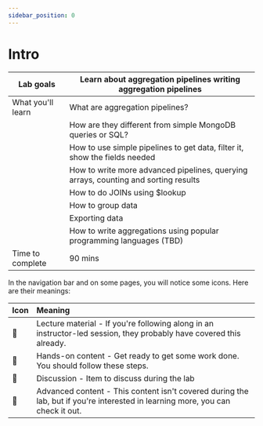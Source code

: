 ```yaml
---
sidebar_position: 0
---
```


# Intro


| Lab goals         | Learn about aggregation pipelines writing aggregation pipelines                     |
| ----------------- | ----------------------------------------------------------------------------------- |
| What you'll learn | What are aggregation pipelines?                                                     |
|                   | How are they different from simple MongoDB queries or SQL?                          |
|                   | How to use simple pipelines to get data, filter it, show the fields needed          |
|                   | How to write more advanced pipelines, querying arrays, counting and sorting results |
|                   | How to do JOINs using $lookup                                                       |
|                   | How to group data                                                                   |
|                   | Exporting data                                                                      |
|                   | How to write aggregations using popular programming languages (TBD)                 |
| Time to complete  | 90 mins                                                                             |

In the navigation bar and on some pages, you will notice some icons. Here are their meanings:

| Icon | Meaning                                                                                                                        |
| ---- | :----------------------------------------------------------------------------------------------------------------------------- |
| 📘   | Lecture material - If you're following along in an instructor-led session, they probably have covered this already.            |
| 👐   | Hands-on content - Get ready to get some work done. You should follow these steps.                                             |
| 💬   | Discussion - Item to discuss during the lab                                                                                    |
| 🦸   | Advanced content - This content isn't covered during the lab, but if you're interested in learning more, you can check it out. |
